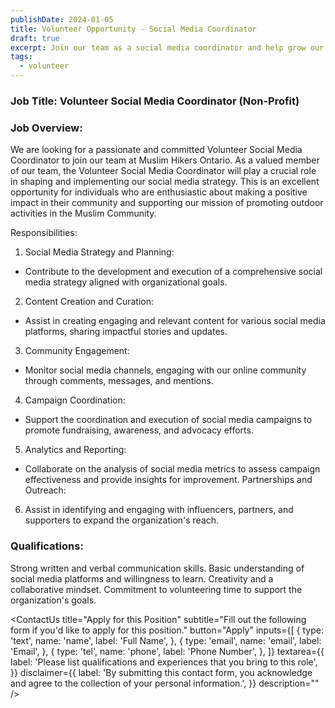 ```yaml
---
publishDate: 2024-01-05
title: Volunteer Opportunity - Social Media Coordinator
draft: true
excerpt: Join our team as a social media coordinator and help grow our online reach
tags:
  - volunteer
---
```



### Job Title: Volunteer Social Media Coordinator (Non-Profit)

### Job Overview:

We are looking for a passionate and committed Volunteer Social Media Coordinator to join our team at Muslim Hikers Ontario. As a valued member of our team, the Volunteer Social Media Coordinator will play a crucial role in shaping and implementing our social media strategy. This is an excellent opportunity for individuals who are enthusiastic about making a positive impact in their community and supporting our mission of promoting outdoor activities in the Muslim Community.

Responsibilities:

1. Social Media Strategy and Planning:

- Contribute to the development and execution of a comprehensive social media strategy aligned with organizational goals.
2. Content Creation and Curation:

- Assist in creating engaging and relevant content for various social media platforms, sharing impactful stories and updates.
3. Community Engagement:

- Monitor social media channels, engaging with our online community through comments, messages, and mentions.
4. Campaign Coordination:

- Support the coordination and execution of social media campaigns to promote fundraising, awareness, and advocacy efforts.
5. Analytics and Reporting:

- Collaborate on the analysis of social media metrics to assess campaign effectiveness and provide insights for improvement.
Partnerships and Outreach:

6. Assist in identifying and engaging with influencers, partners, and supporters to expand the organization's reach.

### Qualifications:

Strong written and verbal communication skills.
Basic understanding of social media platforms and willingness to learn.
Creativity and a collaborative mindset.
Commitment to volunteering time to support the organization's goals.


  <ContactUs
    title="Apply for this Position"
    subtitle="Fill out the following form if you'd like to apply for this position."
    button="Apply"
    inputs={[
      {
        type: 'text',
        name: 'name',
        label: 'Full Name',
      },
      {
        type: 'email',
        name: 'email',
        label: 'Email',
      },
        {
        type: 'tel',
        name: 'phone',
        label: 'Phone Number',
      },
    ]}
    textarea={{
      label: 'Please list qualifications and experiences that you bring to this role',
    }}
    disclaimer={{
      label:
        'By submitting this contact form, you acknowledge and agree to the collection of your personal information.',
    }}
    description=""
  />
